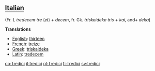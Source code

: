 ==[[Italian]]== (Fr. L ''tredecem'' ''tre'' (''et'') + ''decem'', fr. Gk. ''triskaideka'' ''tris'' + ''kai'', and+ ''deka'')

'''Translations'''

*[[English]]: [[thirteen]]
*[[French]]: [[treize]]
*[[Greek]]: [[triskaideka]]
*[[Latin]]: [[tredecem]]

[[co:Tredici]]
[[it:tredici]]
[[pt:Tredici]]
[[fi:Tredici]]
[[sv:tredici]]